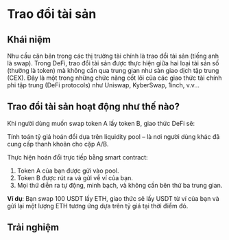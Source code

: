 
# Trao đổi tài sản

## Khái niệm
Nhu cầu căn bản trong các thị trường tài chính là trao đổi tài sản (tiếng anh là swap). Trong DeFi, trao đổi tài sản được thực hiện giữa hai loại tài sản số (thường là token) mà không cần qua trung gian như sàn giao dịch tập trung (CEX). Đây là một trong những chức năng cốt lõi của các giao thức tài chính phi tập trung (DeFi protocols) như Uniswap, KyberSwap, 1inch, v.v...

## Trao đổi tài sản hoạt động như thế nào?
Khi người dùng muốn swap token A lấy token B, giao thức DeFi sẽ:

Tính toán tỷ giá hoán đổi dựa trên liquidity pool – là nơi người dùng khác đã cung cấp thanh khoản cho cặp A/B.

Thực hiện hoán đổi trực tiếp bằng smart contract:

1. Token A của bạn được gửi vào pool.
2. Token B được rút ra và gửi về ví của bạn.
3. Mọi thứ diễn ra tự động, minh bạch, và không cần bên thứ ba trung gian.

**Ví dụ**: Bạn swap 100 USDT lấy ETH, giao thức sẽ lấy USDT từ ví của bạn và gửi lại một lượng ETH tương ứng dựa trên tỷ giá tại thời điểm đó.

## Trải nghiệm

<SwapDemo />

<PostNav />